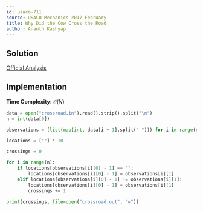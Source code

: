 ```yaml
---
id: usaco-711
source: USACO Mechanics 2017 February
title: Why Did the Cow Cross the Road
author: Ananth Kashyap
---
```


## Solution

[Official Analysis](http://www.usaco.org/current/data/sol_crossroad_mechanics_feb17.html)

## Implementation

**Time Complexity:** $\mathcal{O}(N)$

<LanguageSection>
<PySection>

```py
data = open("crossroad.in").read().strip().split("\n")
n = int(data[0])

observations = [list(map(int, data[i + 1].split(" "))) for i in range(n)]

locations = [""] * 10

crossings = 0

for i in range(n):
	if locations[observations[i][0] - 1] == "":
		locations[observations[i][0] - 1] = observations[i][1]
	elif locations[observations[i][0] - 1] != observations[i][1]:
		locations[observations[i][0] - 1] = observations[i][1]
		crossings += 1

print(crossings, file=open("crossroad.out", "w"))
```

</PySection>

</LanguageSection>
